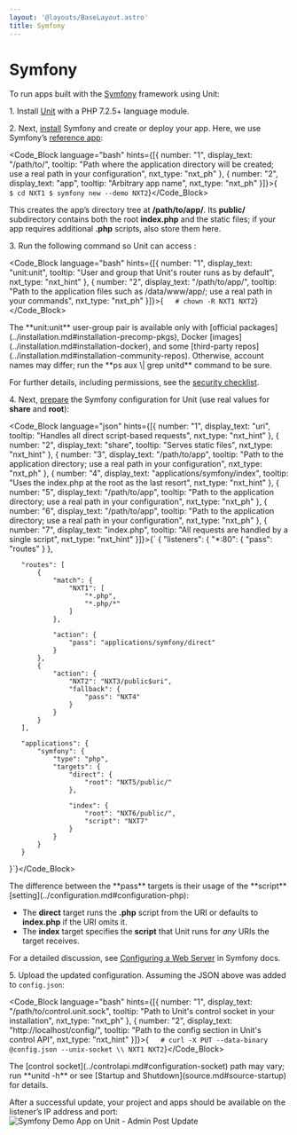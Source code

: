 ```yaml
---
layout: '@layouts/BaseLayout.astro'
title: Symfony
---
```

# Symfony

To run apps built with the [Symfony](https://symfony.com) framework using Unit:

1\. Install [Unit](../installation.md#installation-precomp-pkgs) with a PHP 7.2.5+ language module.

2\. Next, [install](https://symfony.com/doc/current/setup.html) Symfony and create or deploy your app.  Here, we use Symfony’s [reference app](https://symfony.com/doc/current/setup.html#the-symfony-demo-application):

<Code_Block language="bash" hints={[{ number: "1", display_text: "/path/to/", tooltip: "Path where the application directory will be created; use a real path in your configuration", nxt_type: "nxt_ph" }, { number: "2", display_text: "app", tooltip: "Arbitrary app name", nxt_type: "nxt_ph" }]}>{`   $ cd NXT1
   $ symfony new --demo NXT2`}</Code_Block>

This creates the app’s directory tree at **/path/to/app/**.  Its **public/** subdirectory contains both the root **index.php** and the static files; if your app requires additional **.php** scripts, also store them here.

3\. Run the following command so Unit can access :

<Code_Block language="bash" hints={[{ number: "1", display_text: "unit:unit", tooltip: "User and group that Unit's router runs as by default", nxt_type: "nxt_hint" }, { number: "2", display_text: "/path/to/app/", tooltip: "Path to the application files such as /data/www/app/; use a real path in your commands", nxt_type: "nxt_ph" }]}>{`   # chown -R NXT1 NXT2`}</Code_Block>

<Note type="note">
The **unit:unit** user-group pair is available only with [official packages](../installation.md#installation-precomp-pkgs), Docker [images](../installation.md#installation-docker), and some [third-party repos](../installation.md#installation-community-repos). Otherwise, account names may differ; run the **ps aux \| grep unitd** command to be sure.
</Note>

For further details, including permissions, see the [security checklist](security.md#security-apps).

4\. Next, [prepare](../configuration.md#configuration-php) the Symfony configuration for Unit (use real values for **share** and **root**):

<Code_Block language="json" hints={[{ number: "1", display_text: "uri", tooltip: "Handles all direct script-based requests", nxt_type: "nxt_hint" }, { number: "2", display_text: "share", tooltip: "Serves static files", nxt_type: "nxt_hint" }, { number: "3", display_text: "/path/to/app", tooltip: "Path to the application directory; use a real path in your configuration", nxt_type: "nxt_ph" }, { number: "4", display_text: "applications/symfony/index", tooltip: "Uses the index.php at the root as the last resort", nxt_type: "nxt_hint" }, { number: "5", display_text: "/path/to/app", tooltip: "Path to the application directory; use a real path in your configuration", nxt_type: "nxt_ph" }, { number: "6", display_text: "/path/to/app", tooltip: "Path to the application directory; use a real path in your configuration", nxt_type: "nxt_ph" }, { number: "7", display_text: "index.php", tooltip: "All requests are handled by a single script", nxt_type: "nxt_hint" }]}>{`   {
       "listeners": {
           "*:80": {
               "pass": "routes"
           }
       },

       "routes": [
           {
               "match": {
                   "NXT1": [
                       "*.php",
                       "*.php/*"
                   ]
               },

               "action": {
                   "pass": "applications/symfony/direct"
               }
           },
           {
               "action": {
                   "NXT2": "NXT3/public$uri",
                   "fallback": {
                       "pass": "NXT4"
                   }
               }
           }
       ],

       "applications": {
           "symfony": {
               "type": "php",
               "targets": {
                   "direct": {
                       "root": "NXT5/public/"
                   },

                   "index": {
                       "root": "NXT6/public/",
                       "script": "NXT7"
                   }
               }
           }
       }
   }`}</Code_Block>

<Note type="note">
The difference between the **pass** targets is their usage of the **script** [setting](../configuration.md#configuration-php):

* The **direct** target runs the **.php** script from the URI or defaults to **index.php** if the URI omits it.
* The **index** target specifies the **script** that Unit runs for *any* URIs the target receives.
</Note>

For a detailed discussion, see [Configuring a Web Server](https://symfony.com/doc/current/setup/web_server_configuration.html) in Symfony docs.

5\. Upload the updated configuration.  Assuming the JSON above was added to `config.json`:

<Code_Block language="bash" hints={[{ number: "1", display_text: "/path/to/control.unit.sock", tooltip: "Path to Unit's control socket in your installation", nxt_type: "nxt_ph" }, { number: "2", display_text: "http://localhost/config/", tooltip: "Path to the config section in Unit's control API", nxt_type: "nxt_hint" }]}>{`   # curl -X PUT --data-binary @config.json --unix-socket \\
          NXT1 NXT2`}</Code_Block>

<Note type="note">
The [control socket](../controlapi.md#configuration-socket) path may vary; run **unitd -h** or see [Startup and Shutdown](source.md#source-startup) for details.
</Note>

After a successful update, your project and apps should be available on the listener’s IP address and port: ![Symfony Demo App on Unit - Admin Post Update](/symfony.png)